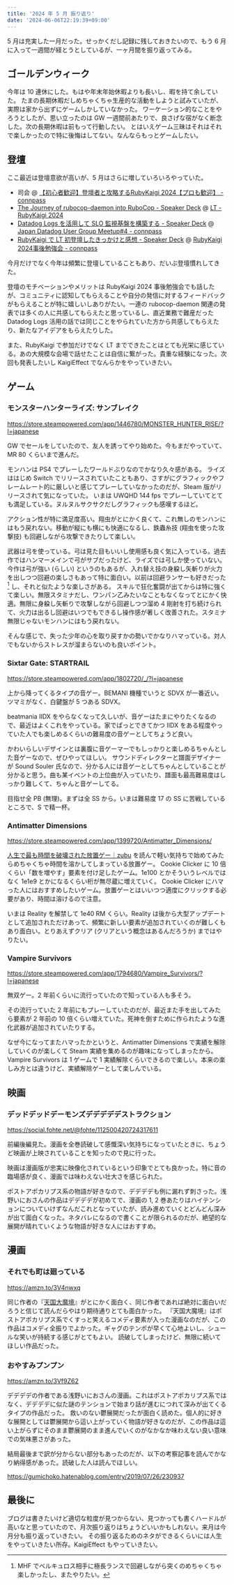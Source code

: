 ```yaml
---
title: '2024 年 5 月 振り返り'
date: '2024-06-06T22:19:39+09:00'
---
```


5 月は充実した一月だった。せっかくだし記録に残しておきたいので、もう 6 月に入って一週間が経とうとしているが、一ヶ月間を振り返ってみる。

## ゴールデンウィーク

今年は 10 連休にした。もはや年末年始休暇よりも長いし、暇を持て余していた。
たまの長期休暇だしめちゃくちゃ生産的な活動をしようと試みていたが、実際は家から出ずにゲームしかしていなかった。
ワーケーション的なことをやろうとしたが、思い立ったのは GW 一週間前あたりで、良さげな宿がなく断念した。次の長期休暇は前もって行動したい。
とはいえゲーム三昧はそれはそれで楽しかったので特に後悔はしてない。なんならもっとゲームしたい。

## 登壇

ここ最近は登壇意欲が高いが、5 月はさらに増していろいろやっていた。

- 司会 @ [【初心者歓迎】登壇者と攻略するRubyKaigi 2024【プロも歓迎】 - connpass](https://smartbank.connpass.com/event/313812/)
- [The Journey of rubocop-daemon into RuboCop - Speaker Deck](https://speakerdeck.com/fohte/the-journey-of-rubocop-daemon-into-rubocop) @ [LT - RubyKaigi 2024](https://rubykaigi.org/2024/presentations/lt/)
- [Datadog Logs を活用して SLO 監視基盤を構築する - Speaker Deck](https://speakerdeck.com/fohte/datadog-logs-wohuo-yong-site-slo-jian-shi-ji-pan-wogou-zhu-suru) @ [Japan Datadog User Group Meetup#4 - connpass](https://datadog-jp.connpass.com/event/317091/)
- [RubyKaigi で LT 初登壇したきっかけと感想 - Speaker Deck](https://speakerdeck.com/fohte/rubykaigi-te-lt-chu-deng-tan-sitakitukaketogan-xiang) @ [RubyKaigi 2024事後勉強会 - connpass](https://smarthr.connpass.com/event/319010/)

今月だけでなく今年は頻繁に登壇していることもあり、だいぶ登壇慣れしてきた。

登壇のモチベーションやメリットは RubyKaigi 2024 事後勉強会でも話したが、コミュニティに認知してもらえることや自分の発信に対するフィードバックがもらえることが特に嬉しいしありがたい。一連の rubocop-daemon 関連の発表では多くの人に共感してもらえたと思っているし、直近業務で難産だった Datadog Logs 活用の話では同じことをやられていた方から共感してもらえたり、新たなアイデアをもらえたりした。

また、RubyKaigi で参加だけでなく LT までできたことはとても光栄に感じている。あの大規模な会場で話せたことは自信に繋がった。貴重な経験になった。次回も発表したいし KaigiEffect でなんらかをやっていきたい。

## ゲーム

### モンスターハンターライズ: サンブレイク

https://store.steampowered.com/app/1446780/MONSTER_HUNTER_RISE/?l=japanese

GW でセールをしていたので、友人を誘ってやり始めた。今もまだやっていて、MR 80 くらいまで進んだ。

モンハンは PS4 でプレーしたワールドぶりなのでかなり久々感がある。
ライズははじめ Switch でリリースされていたこともあり、さすがにグラフィックやフレームレート的に厳しいと感じてプレーしていなかったのだが、Steam 版がリリースされて気になっていた。
いまは UWQHD 144 fps でプレーしていてとても満足している。ヌルヌルサクサクだしグラフィックも感嘆するほど。

アクション性が特に満足度高い。翔虫がとにかく良くて、これ無しのモンハンにはもう戻れない。移動が縦にも横にも快適になるし、鉄蟲糸技 (翔虫を使った攻撃技) も回避しながら攻撃できたりして楽しい。

武器は弓を使っている。弓は見た目もいいし使用感も良く気に入っている。過去作ではハンマーメインで弓がサブだったけど、ライズでは弓しか使っていない。
今作は弓が強い (らしい) というのもあるが、入れ替え技の身躱し矢斬りが火力を出しつつ回避の楽しさもあって特に面白い。以前は回避ランサーも好きだった [^1] し、それと似たような楽しさがある。
スキルで狂化奮闘が出てからは特に強くて楽しい。無限スタミナだし、ワンパン乙みたいなこともなくなってとにかく快適。無限に身躱し矢斬りで攻撃しながら回避しつつ溜め 4 剛射を打ち続けられて、火力は出るし回避はいつでもできるし操作感が著しく改善された。スタミナ無限じゃないモンハンにはもう戻れない。

[^1]: MHF でベルキュロス相手に極長ランスで回避しながら突くのめちゃくちゃ楽しかったし、またやりたい。

そんな感じで、失った少年の心を取り戻すかの勢いでかなりハマっている。対人でもないからストレスが溜まらないのも良いポイント。

### Sixtar Gate: STARTRAIL

https://store.steampowered.com/app/1802720/_/?l=japanese

上から降ってくるタイプの音ゲー。BEMANI 機種でいうと SDVX が一番近い。ツマミがなく、白鍵盤が 5 つある SDVX。

beatmania IIDX をやらなくなって久しいが、音ゲーはたまにやりたくなるので、最近はよくこれをやっている。家でぱっとできてかつ IIDX をある程度やっていた人でも楽しめるくらいの難易度の音ゲーとしてちょうど良い。

かわいらしいデザインとは裏腹に音ゲーマーでもしっかりと楽しめるちゃんとした音ゲーなので、ぜひやってほしい。
サウンドディレクターと譜面デザイナーが Sound Souler 氏なので、分かる人には音ゲーとしてちゃんとしていることが分かると思う。曲も某イベントの上位曲が入っていたり、譜面も最高難易度はしっかり難しくて、ちゃんと音ゲーしてる。

目指せ全 PB (無理)。まずは全 SS から。いまは難易度 17 の SS に苦戦しているところで、S で精一杯。

### Antimatter Dimensions

https://store.steampowered.com/app/1399720/Antimatter_Dimensions/

[人生で最も時間を破壊された放置ゲー｜zubu](https://note.com/zubububu/n/n62602227c1cc) を読んで軽い気持ちで始めてみたらめちゃくちゃ時間を溶かしてしまっている放置ゲー。
Cookie Clicker に 10 倍くらい「数を増やす」要素を付け足したゲーム。1e100 とかそういうレベルではなく 1e1e9 とかになるくらい桁が無尽蔵に増えていく。
Cookie Clicker にハマった人にはおすすめしたいゲーム。放置ゲーとはいいつつ適度にクリックする必要があり、時間は溶けるので注意。

いまは Reality を解禁して 1e40 RM くらい。Reality は後から大型アップデートとして追加されただけあって、頻繁に新しい要素が追加されていくのが難しくもあり面白い。とりあえずクリア (クリアという概念はあるんだろうか) まではやりたい。

### Vampire Survivors

https://store.steampowered.com/app/1794680/Vampire_Survivors/?l=japanese

無双ゲー。2 年前くらいに流行っていたので知っている人も多そう。

その流行っていた 2 年前にもプレーしていたのだが、最近また手を出してみたら要素が 2 年前の 10 倍くらい増えていた。死神を倒すために作られたような進化武器が追加されていたりする。

なぜ今になってまたハマったかというと、Antimatter Dimensions で実績を解除していくのが楽しくて Steam 実績を集めるのが趣味になってしまったから。Vampire Survivors は 1 ゲームで 1 実績解除くらいできるので楽しい。本来の楽しみ方とは違うけど、実績解除ゲーとして楽しんでいる。

## 映画

### デッドデッドデーモンズデデデデデストラクション

https://social.fohte.net/@fohte/112500420724317611

前編後編見た。漫画を全巻読破して感慨深い気持ちになっていたときに、ちょうど映画が上映されていることを知ったので見に行った。

映画は漫画版が忠実に映像化されているという印象でとても良かった。特に音の臨場感が良く、漫画では味わえない壮大さを感じられた。

ポストアポカリプス系の物語が好きなので、デデデデも例に漏れず刺さった。浅野いにおさんの作品はデデデデが初めてで、漫画の 1, 2 巻あたりはハイテンションについていけずなんだこれとなっていたが、読み進めていくとどんどん深みが出て面白くなった。ネタバレになるので書くことが限られるのだが、絶望的な展開が晴れていくような物語が好きな人にはおすすめ。

## 漫画

### それでも町は廻っている

https://amzn.to/3V4nwxq

同じ作者の『[天国大魔境](https://amzn.to/4e6XW3r)』がとにかく面白く、同じ作者であれば絶対に面白いだろうと信じて読んだらやはり期待通りとても面白かった。
『天国大魔境』はポストアポカリプス系でくすっと笑えるコメディ要素が入った漫画なのだが、この作品はコメディ全振りでよかった。ギャグのテンポが早くて心地よいし、シュールな笑いが持続する感じがとてもよい。
読破してしまったけど、無限に続いてほしい作品だった。

###  おやすみプンプン

https://amzn.to/3Vf9Z62

デデデデの作者である浅野いにおさんの漫画。これはポストアポカリプス系ではなく、デデデデに似た謎のテンションで始まり話が進むにつれて深みが出てくるタイプの作品だった。
救いのない鬱展開だったが面白く読めた。個人的に好きな展開としては鬱展開から這い上がっていく物語が好きなのだが、この作品は這い上がらずにそのまま鬱展開のまま進んでいくのがなかなか味わえない良い意味での気味悪さがあった。

結局最後まで訳が分からない部分もあったのだが、以下の考察記事を読んでかなり納得感があった。読破した人は読んでほしい。

https://gumichoko.hatenablog.com/entry/2019/07/26/230937

## 最後に

ブログは書きたいけど適切な粒度が見つからない、見つかっても書くハードルが高いなと思っていたので、月次振り返りはちょうどいいかもしれない。来月は今月分も振り返っていきたい。
その振り返るためのネタができるくらいには人生をやっていきたい所存。KaigiEffect もやっていきたい。
